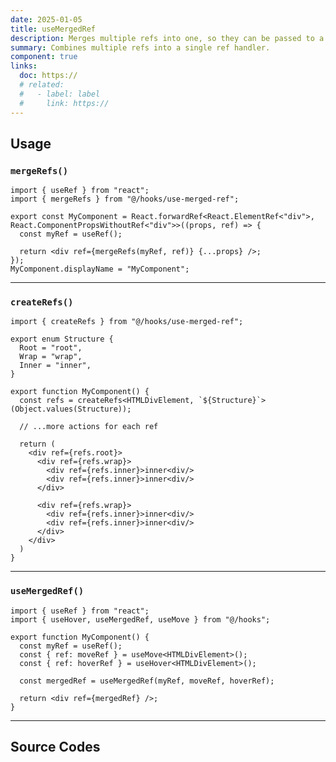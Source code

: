 ```yaml
---
date: 2025-01-05
title: useMergedRef
description: Merges multiple refs into one, so they can be passed to a single element.
summary: Combines multiple refs into a single ref handler.
component: true
links:
  doc: https://
  # related:
  #   - label: label
  #     link: https://
---
```


## Usage

### `mergeRefs()`

```tsx "mergeRefs(myRef, ref)" "mergeRefs"
import { useRef } from "react";
import { mergeRefs } from "@/hooks/use-merged-ref";

export const MyComponent = React.forwardRef<React.ElementRef<"div">, React.ComponentPropsWithoutRef<"div">>((props, ref) => {
  const myRef = useRef();

  return <div ref={mergeRefs(myRef, ref)} {...props} />;
});
MyComponent.displayName = "MyComponent";
```

---

### `createRefs()`

```tsx /createRefs/
import { createRefs } from "@/hooks/use-merged-ref";

export enum Structure {
  Root = "root",
  Wrap = "wrap",
  Inner = "inner",
}

export function MyComponent() {
  const refs = createRefs<HTMLDivElement, `${Structure}`>(Object.values(Structure));

  // ...more actions for each ref

  return (
    <div ref={refs.root}>
      <div ref={refs.wrap}>
        <div ref={refs.inner}>inner<div/>
        <div ref={refs.inner}>inner<div/>
      </div>

      <div ref={refs.wrap}>
        <div ref={refs.inner}>inner<div/>
        <div ref={refs.inner}>inner<div/>
      </div>
    </div>
  )
}
```

---

### `useMergedRef()`

```tsx /useMergedRef/
import { useRef } from "react";
import { useHover, useMergedRef, useMove } from "@/hooks";

export function MyComponent() {
  const myRef = useRef();
  const { ref: moveRef } = useMove<HTMLDivElement>();
  const { ref: hoverRef } = useHover<HTMLDivElement>();

  const mergedRef = useMergedRef(myRef, moveRef, hoverRef);

  return <div ref={mergedRef} />;
}
```

---

## Source Codes

<SourceCodes name="use-merged-ref" />

